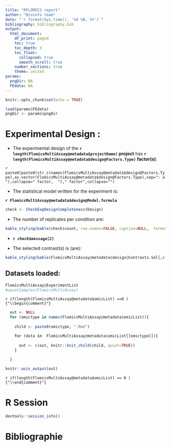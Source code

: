 ```yaml
---
title: "RFLOMICS report"
author: "Bioinfo team"
date: "`r format(Sys.time(), '%d %B, %Y')`"
bibliography: bibliography.bib
output: 
  html_document:
    df_print: paged
    toc: true
    toc_depth: 3
    toc_float:
      collapsed: true
      smooth_scroll: true
    number_sections: true
    theme: united
params: 
  pngDir: NA
  FEdata: NA
---
```



```r
knitr::opts_chunk$set(echo = TRUE)

```


```r

load(params$FEdata)
pngDir <- params$pngDir

```


# Experimental Design :


<!-- ## Sample sheet overview -->

<!-- ```{r Design, echo=FALSE, message=TRUE, warning=TRUE} -->
<!-- FlomicsMultiAssay@colData -->
<!-- ``` -->


* The experimental design of the  **`r length(FlomicsMultiAssay@metadata$projectName)` project** has **`r length(FlomicsMultiAssay@metadata$design@Factors.Type)` factor(s)**:  

`r paste0(paste0(str_c(names(FlomicsMultiAssay@metadata$design@Factors.Type),as.vector(FlomicsMultiAssay@metadata$design@Factors.Type),sep=": a "),collapse=" factor,  ")," factor",collapse="")`

* The statistical model written for the experiment is:  

**`r FlomicsMultiAssay@metadata$design@Model.formula`**


```r
check <- CheckExpDesignCompleteness(Design)
```

* The number of replicates per condition are: 

```r
kable_styling(kable(check$count, row.names=FALSE, caption=NULL,  format="html"), font_size=12, full_width = F, position = "left")
```

* **`r check$message[2]`**

* The selected contrast(s) is (are):

```r
kable_styling(kable(FlomicsMultiAssay@metadata$design@Contrasts.Sel[,c(5,2:3)], row.names=FALSE, caption=NULL, format="html"), font_size=12,full_width = F, position = "left")
```

## Datasets loaded:

```r
FlomicsMultiAssay@ExperimentList
#upsetSamples(FlomicsMultiAssay)
```


`r if(length(FlomicsMultiAssay@metadata$omicList) ==0 ) {"\\begin{comment}"}`


```r

  out <- NULL
  for (omictype in names(FlomicsMultiAssay@metadata$omicList)){ 
    
    child <- paste0(omictype, ".Rmd")

    for (data in  FlomicsMultiAssay@metadata$omicList[[omictype]]){
      
      out <- c(out, knitr::knit_child(child, quiet=TRUE))  
    }
    
  }

knitr::asis_output(out)

```

`r if(length(FlomicsMultiAssay@metadata$omicList) == 0 ) {"\\end{comment}"}`

# R Session

```r
devtools::session_info()
```


# Bibliographie


